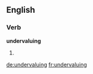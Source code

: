 ==English==

===Verb===
'''undervaluing'''

# {{present participle of|undervalue}}

[[de:undervaluing]]
[[fr:undervaluing]]